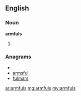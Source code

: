 ==English==

===Noun===
'''armfuls'''

# {{plural of|[[armful]]}}

===Anagrams===
* {{alphagram|aflmrsu}}
* [[armsful#English|armsful]]
* [[fulmars#English|fulmars]]

[[ar:armfuls]]
[[mg:armfuls]]
[[my:armfuls]]